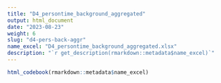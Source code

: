 ```yaml
---
title: "D4_persontime_background_aggregated"
output: html_document
date: "2023-08-23"
weight: 6
slug: "d4-pers-back-aggr"
name_excel: "D4_persontime_background_aggregated.xlsx"
description: "`r get_description(rmarkdown::metadata$name_excel)`"
---
```


```r
html_codebook(rmarkdown::metadata$name_excel)
```
